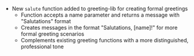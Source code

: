 - New `salute` function added to greeting-lib for creating formal greetings
  - Function accepts a name parameter and returns a message with "Salutations" format
  - Creates messages in the format "Salutations, [name]!" for more formal greeting scenarios
  - Complements existing greeting functions with a more distinguished, professional tone